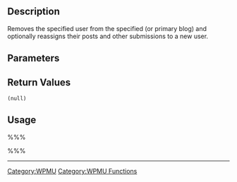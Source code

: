 == Description ==
Removes the specified user from the specified (or primary blog) and optionally reassigns their posts and other submissions to a new user.

== Parameters ==
{{Parameter|$user_id|integer|The user id of the user to be removed.}}
{{Parameter|$blog_id|integer|The blog id the user is to be removed from.|optional|[blank string]}}
{{Parameter|$reassign|integer|The user id of the user who will be assigned the old user's posts etc...|optional|[blank string]}}

== Return Values ==
; <tt>(null)</tt>

== Usage ==
%%%<?php remove_user_from_blog($user_id, $blog_id, $reassign); ?>%%%

----

[[Category:WPMU]]
[[Category:WPMU Functions]]